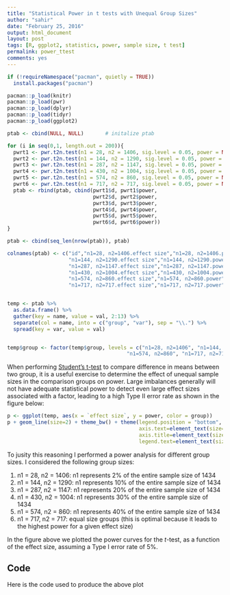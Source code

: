 ```yaml
---
title: "Statistical Power in t tests with Unequal Group Sizes"
author: "sahir"
date: "February 25, 2016"
output: html_document
layout: post
tags: [R, ggplot2, statistics, power, sample size, t test]
permalink: power_ttest
comments: yes
---
```


```r
if (!requireNamespace("pacman", quietly = TRUE)) 
  install.packages("pacman")

pacman::p_load(knitr)
pacman::p_load(pwr)
pacman::p_load(dplyr)
pacman::p_load(tidyr)
pacman::p_load(ggplot2)
```


```r
ptab <- cbind(NULL, NULL)       # initalize ptab

for (i in seq(0,1, length.out = 200)){
  pwrt1 <- pwr.t2n.test(n1 = 28, n2 = 1406, sig.level = 0.05, power = NULL, d = i, alternative="two.sided")
  pwrt2 <- pwr.t2n.test(n1 = 144, n2 = 1290, sig.level = 0.05, power = NULL, d = i, alternative="two.sided")
  pwrt3 <- pwr.t2n.test(n1 = 287, n2 = 1147, sig.level = 0.05, power = NULL, d = i, alternative="two.sided")
  pwrt4 <- pwr.t2n.test(n1 = 430, n2 = 1004, sig.level = 0.05, power = NULL, d = i, alternative="two.sided")
  pwrt5 <- pwr.t2n.test(n1 = 574, n2 = 860, sig.level = 0.05, power = NULL, d = i, alternative="two.sided")
  pwrt6 <- pwr.t2n.test(n1 = 717, n2 = 717, sig.level = 0.05, power = NULL, d = i, alternative="two.sided")
  ptab <- rbind(ptab, cbind(pwrt1$d, pwrt1$power,
                            pwrt2$d, pwrt2$power,
                            pwrt3$d, pwrt3$power,
                            pwrt4$d, pwrt4$power,
                            pwrt5$d, pwrt5$power,
                            pwrt6$d, pwrt6$power))
}

ptab <- cbind(seq_len(nrow(ptab)), ptab)

colnames(ptab) <- c("id","n1=28, n2=1406.effect size","n1=28, n2=1406.power",
                    "n1=144, n2=1290.effect size","n1=144, n2=1290.power",
                    "n1=287, n2=1147.effect size","n1=287, n2=1147.power",
                    "n1=430, n2=1004.effect size","n1=430, n2=1004.power",
                    "n1=574, n2=860.effect size","n1=574, n2=860.power",
                    "n1=717, n2=717.effect size","n1=717, n2=717.power")


temp <- ptab %>%
  as.data.frame() %>%
  gather(key = name, value = val, 2:13) %>%
  separate(col = name, into = c("group", "var"), sep = "\\.") %>%
  spread(key = var, value = val)


temp$group <- factor(temp$group, levels = c("n1=28, n2=1406", "n1=144, n2=1290", "n1=287, n2=1147", "n1=430, n2=1004",
                                       "n1=574, n2=860", "n1=717, n2=717"))
```


When performing [Student's t-test](https://en.wikipedia.org/wiki/Student%27s_t-test) to compare difference in means between two group, it is a useful exercise to determine the effect of unequal sample sizes in the comparison groups on power. Large imbalances generally will not have adequate statistical power to detect even large effect sizes associated with a factor, leading to a high Type II error rate as shown in the figure below:

```r
p <- ggplot(temp, aes(x = `effect size`, y = power, color = group))
p + geom_line(size=2) + theme_bw() + theme(legend.position = "bottom",
                                           axis.text=element_text(size=14),
                                           axis.title=element_text(size=14),
                                           legend.text=element_text(size=14)) 
```

<!--more-->

To jusity this reasoning I performed a power analysis for different group sizes. I considered the following group sizes:

1. n1 = 28, n2 = 1406: n1 represents 2% of the entire sample size of 1434
2. n1 = 144, n2 = 1290: n1 represents 10% of the entire sample size of 1434
3. n1 = 287, n2 = 1147: n1 represents 20% of the entire sample size of 1434
4. n1 = 430, n2 = 1004: n1 represents 30% of the entire sample size of 1434
5. n1 = 574, n2 = 860: n1 represents 40% of the entire sample size of 1434
6. n1 = 717, n2 = 717: equal size groups (this is optimal because it leads to the highest power for a given effect size)

In the figure above we plotted the power curves for the $t$-test, as a function of the effect size, assuming a Type I error rate of 5%. 


## Code

Here is the code used to produce the above plot

<script src="https://gist.github.com/sahirbhatnagar/9507cc24983103ad9f14.js"></script>







